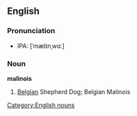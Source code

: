 {{wikipedia}}
==English==
===Pronunciation===
*IPA: [&#712;m&#230;l&#618;n&#716;w&#593;&#720;]

===Noun===
[[Category:English nouns]]
'''malinois''' 
#[[Belgian]] Shepherd Dog; Belgian Malinois